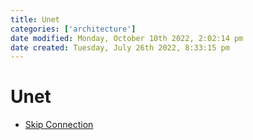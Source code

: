 ```yaml
---
title: Unet
categories: ['architecture']
date modified: Monday, October 10th 2022, 2:02:14 pm
date created: Tuesday, July 26th 2022, 8:33:15 pm
---
```


# Unet
- [Skip Connection](Skip%20Connection.qmd)



